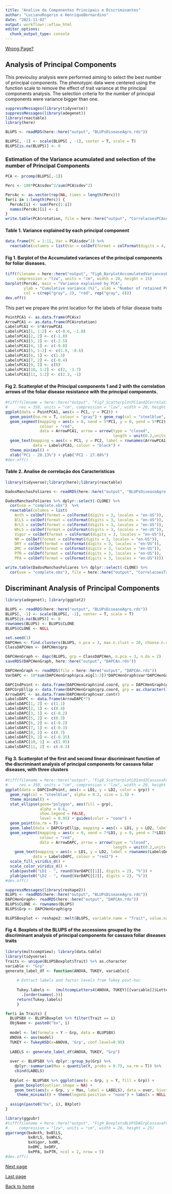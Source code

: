 ```yaml
---
title: "Analise de Componentes Principais e Discriminantes"
author: "LucianoRogerio e HenriqueBernardino"
date: "2021-11-02"
output: workflowr::wflow_html
editor_options:
  chunk_output_type: console
---
```




[Wrong Page?](index.html)

## Analysis of Principal Components

This previoulsy analysis were performed aiming to select the best number of principal components.
The phenotypic data were centered using the function scale to remove the effect of trait variance at the principal components analysis.
The selection criteria for the number of principal components were variance bigger than one.

```r
suppressMessages(library(tidyverse))
suppressMessages(library(adegenet))
library(reactable)
library(here)

BLUPS <- readRDS(here::here("output", "BLUPsDiseaseAgro.rds"))

BLUPS[, -1] <- scale(BLUPS[ , -1], center = T, scale = T)
BLUPS[is.na(BLUPS)] <- 0
```


### Estimation of the Variance acumulated and selection of the number of Principal Components

```r
PCA <- prcomp(BLUPS[,-1])

Perc <- 100*PCA$sdev^2/sum(PCA$sdev^2)

PercAc <- as.vector(rep(NA, times = length(Perc)))
for(i in 1:length(Perc)) {
  PercAc[i] <- sum(Perc[1:i])
  names(PercAc)[i] <- i
}
write.table(PCA$rotation, file = here::here("output", "CorrelacoesPCAseTraits.csv"), sep = ",", quote = F)
```

#### Table 1. Variance explained by each principal component
```r
data.frame(PC = 1:11, Var = PCA$sdev^2) %>%
  reactable(columns = list(Var = colDef(format = colFormat(digits = 4, locales = "en-US"))))
```

#### Fig 1. Barplot of the Accumulated variances of the principal components for foliar diseases.
```r
tiff(filename = here::here("output", "Fig6_BarplotAccumulatedVariancesPCFoliarDiseases.tiff"), res = 350,
     compression = "lzw", units = "cm", width = 20, height = 15)
barplot(PercAc, main = "Variance explained by PCA",
        ylab = "Cumulative variance (%)", xlab = "Number of retained PCs",
        col = c(rep("gray", 2), "red", rep("gray", 8)))
dev.off()
```

This part we prepare the print location for the labels of foliar disease traits

```r
PointPCA1 <- as.data.frame(PCA$x)
ArrowPCA1 <- as.data.frame(PCA$rotation)
LabelsPCA1 <- 6*ArrowPCA1
LabelsPCA1[1, 1:2] <- c(-0.6, -1.8)
LabelsPCA1[2, 2] <- c(-1.8)
LabelsPCA1[3, 2] <- c(-2.5)
LabelsPCA1[4, 1] <- c(-0.8)
LabelsPCA1[5, 1:2] <- c(1.9, -0.6)
LabelsPCA1[6, 1] <- c(1.3)
LabelsPCA1[7, 2] <- c(-0.4)
LabelsPCA1[9, 2] <- c(0)
LabelsPCA1[10, 1:2] <- c(2, -1.7)
LabelsPCA1[11, 1:2] <- c(2.3, -1)
```

#### Fig 2. Scatterplot of the Principal components 1 and 2 with the correlation arrows of the foliar disease resistance with the principal components.
```r
#tiff(filename = here::here("output", "Fig7_ScatterplotPC1and2CorrelationArrowsFoliarDiseaseResistancePC.tiff"),
#     res = 350, units = "cm", compression = "lzw", width = 20, height = 15)
ggplot(data = PointPCA1, aes(x = PC1, y = PC2)) +
  geom_point(na.rm = T, colour = "gray") + geom_rug(col = "steelblue", alpha = 0.2, linewidth = 1.5) +
  geom_segment(mapping = aes(x = 0, xend = 5*PC1, y = 0, yend = 5*PC2),
               colour = "red",
               data = ArrowPCA1, arrow = arrow(type = "closed",
                                               length = unit(0.2,units = "cm"))) +
  geom_text(mapping = aes(x = PC1, y = PC2, label = rownames(ArrowPCA1)),
            data = LabelsPCA1, colour = "black") + 
  theme_minimal() +
  xlab("PC1 - 28.13%") + ylab("PC2 - 27.08%")
#dev.off()
```

#### Table 2. Analise de correlação dos Caracteristicas 
```r
library(tidyverse);library(here);library(reactable)

DadosManchasFoliares <- readRDS(here::here("output", "BLUPsDiseaseAgro.rds"))

DadosManchasFoliares %>% dplyr::select(-CLONE) %>% 
  cor(use = "complete.obs")  %>%
  reactable(columns = list(
    Anth = colDef(format = colFormat(digits = 3, locales = "en-US")),
    BlLS = colDef(format = colFormat(digits = 3, locales = "en-US")),
    BrLS = colDef(format = colFormat(digits = 3, locales = "en-US")),
    WhLS = colDef(format = colFormat(digits = 3, locales = "en-US")),
    Vigor = colDef(format = colFormat(digits = 3, locales = "en-US")),
    NR = colDef(format = colFormat(digits = 3, locales = "en-US")),
    DRY = colDef(format = colFormat(digits = 3, locales = "en-US")),
    DMC = colDef(format = colFormat(digits = 3, locales = "en-US")),
    PTR = colDef(format = colFormat(digits = 3, locales = "en-US")),
    PPA = colDef(format = colFormat(digits = 3, locales = "en-US"))))

write.table(DadosManchasFoliares %>% dplyr::select(-CLONE) %>% 
  cor(use = "complete.obs"), file = here::here("output", "CorrelacoesTraits.csv"), sep = ",", quote = F)
```

## Discriminant Analysis of Principal Components

```r
library(adegenet); library(ggplot2)

BLUPS <- readRDS(here::here("output", "BLUPsDiseaseAgro.rds"))
BLUPS[, -1] <- scale(BLUPS[, -1], center = T, scale = T)
BLUPS[is.na(BLUPS)] <- 0
rownames(BLUPS) <- BLUPS$CLONE
BLUPS$CLONE <- NULL

set.seed(1)
DAPCHen <- find.clusters(BLUPS, n.pca = 3, max.n.clust = 20, choose.n.clust = F, criterion = "diffNgroup")
ClassDAPCHen <- DAPCHen$grp

DAPCHenGraph <- dapc(BLUPS, grp = ClassDAPCHen, n.pca = 3, n.da = 2)
saveRDS(DAPCHenGraph, here::here("output", "DAPCAn.rds"))

DAPCHenGraph <- readRDS(file = here::here("output", "DAPCAn.rds"))
VarDAPC <- 10*sum(DAPCHenGraph$pca.eig[1:3])*DAPCHenGraph$var*DAPCHenGraph$eig/sum(DAPCHenGraph$eig)

DAPCIndPoint <- data.frame(DAPCHenGraph$ind.coord, grp = DAPCHenGraph$grp)
DAPCGrpEllip <- data.frame(DAPCHenGraph$grp.coord, grp = as.character(1:3))
ArrowDAPC <- as.data.frame(DAPCHenGraph$var.contr)
LabelsDAPC <- data.frame(ArrowDAPC*7)
LabelsDAPC[1, 2] <- c(1.1)
LabelsDAPC[2, 1] <- c(0.4)
LabelsDAPC[3, 1] <- c(-0.2)
LabelsDAPC[5, 2] <- c(0.3)
LabelsDAPC[6, 2] <- c(-0.2)
LabelsDAPC[7, 1] <- c(-0.3)
LabelsDAPC[8, 2] <- c(0.7)
LabelsDAPC[9, 2] <- c(-0.35)
LabelsDAPC[10, 1] <- c(1.95)
LabelsDAPC[11, 2] <- c(-0.3)
```

#### Fig 3. Scatterplot of the first and second linear discriminant function of the discriminant analysis of principal components for cassava foliar diseases, with three clusters
```r
#tiff(filename = here::here("output", "Fig8_ScatterplotLD1and2CassavaFoliarDiseases3clusters.tiff"),
#     res = 350, units = "cm", compression = "lzw", width = 20, height = 15)
ggplot(data = DAPCIndPoint, aes(x = LD1, y = LD2, color = grp)) +
  geom_rug(col = "steelblue", alpha = 0.2, size = 1.5) +
  theme_minimal() +
  stat_ellipse(geom="polygon", aes(fill = grp), 
               alpha = 0.6, 
               show.legend = FALSE, 
               level = 0.95) + guides(color = "none") + 
  geom_point(na.rm = T) + 
  geom_label(data = DAPCGrpEllip, mapping = aes(x = LD1, y = LD2, label = grp)) +
  geom_segment(mapping = aes(x = 0, xend = 7*LD1, y = 0, yend = 7*LD2),
               colour = "red",
               data = ArrowDAPC, arrow = arrow(type = "closed",
                                               length = unit(0.2,units = "cm"))) +
    geom_text(mapping = aes(x = LD1, y = LD2, label = rownames(LabelsDAPC)),
            data = LabelsDAPC, colour = "red2") +
  scale_fill_viridis_d() +
  scale_color_viridis_d() +
  xlab(paste0("LD1 - ", round(VarDAPC[[1]], digits = 2), "%")) +
  ylab(paste0("LD2 - ", round(VarDAPC[[2]], digits = 2), "%"))
#dev.off()
```

```r
suppressMessages(library(reshape2))
BLUPS <- readRDS(here::here("output", "BLUPsDiseaseAgro.rds"))
DAPCHenGraph<- readRDS(here::here("output", "DAPCAn.rds"))
BLUPS$CLONE <- rownames(BLUPS)
BLUPS$Grp <- DAPCHenGraph$grp

BLUPSBoxplot <- reshape2::melt(BLUPS, variable.name = "Trait", value.name = "Y", id.vars = c("CLONE", "Grp"))
```

#### Fig 4. Boxplots of the BLUPS of the accessions grouped by the discriminant analysis of principal components for cassava foliar diseases traits
```r
library(multcompView); library(data.table)
library(tidyverse)
Traits <- unique(BLUPSBoxplot$Trait) %>% as.character
variable <- "Grp"
generate_label_df <- function(ANOVA, TUKEY, variable){
 
     # Extract labels and factor levels from Tukey post-hoc 
     
     Tukey.labels <-  (multcompLetters4(ANOVA, TUKEY)[[variable]]$Letters) %>% 
       .[order(names(.))]
     return(Tukey.labels)
     }

for(i in Traits) {
  BLUPSBX <- BLUPSBoxplot %>% filter(Trait == i)
  ObjName <- paste0("bx", i)
  
  model <- lm(formula = Y ~ Grp, data = BLUPSBX)
  ANOVA <- aov(model)
  TUKEY <- TukeyHSD(x=ANOVA, 'Grp', conf.level=0.95)
  
  LABELS <- generate_label_df(ANOVA, TUKEY, "Grp")
  
  over <- BLUPSBX %>% dplyr::group_by(Grp) %>%
    dplyr::summarise(Max = quantile(Y, probs = 0.75, na.rm = T)) %>% 
    cbind(LABELS)
  
  BXplot <- BLUPSBX %>% ggplot(aes(x = Grp, y = Y, fill = Grp)) +
    geom_boxplot(outlier.shape = NA) +
    geom_text(aes(x = Grp, y = Max, label = LABELS), data = over, hjust = 1.5, vjust = -0.2) +
     theme_minimal() + theme(legend.position = "none") + labs(x = NULL, y = i)
  
  assign(paste0("bx", i), BXplot)
}

library(ggpubr)
#tiff(filename = here::here("output", "Fig9_BoxplotsBLUPSDAGrpCassavaFoliarDiseases.tiff"), res = 350,
#     compression = "lzw", units = "cm", width = 20, height = 25)
ggarrange(bxAnth, bxBlLS,
          bxBrLS, bxWhLS,
          bxVigor, bxNR,
          bxDMC, bxDRY,
          bxPPA, bxPTR, ncol = 2, nrow = 5)
#dev.off()
```

[Next page](Den_IndSH.html)

[Last page](AnalisesModelosMistos.html)

[Back to home](index.html)
